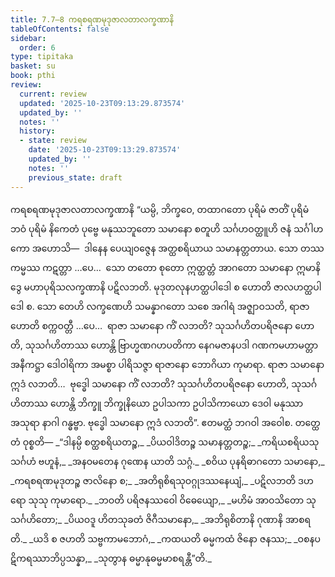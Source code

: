 ```yaml
---
title: 7.7–8 ကရစရဏမုဒုဇာလတာလက္ခဏာနိ
tableOfContents: false
sidebar:
  order: 6
type: tipitaka
basket: su
book: pthi
review:
  current: review
  updated: '2025-10-23T09:13:29.873574'
  updated_by: ''
  notes: ''
  history:
  - state: review
    date: '2025-10-23T09:13:29.873574'
    updated_by: ''
    notes: ''
    previous_state: draft
---
```



<ReviewStatus review={frontmatter.review} showDetails={true} />

<HypothesisAnnotation frontmatter={frontmatter} />

<DynamicBreadcrumb />

<Paragraph number="440" type="center" book="pthi">
<Emphasis>ကရစရဏမုဒုဇာလတာလက္ခဏာနိ</Emphasis>
</Paragraph>

<Division number="210" book="pthi" e="ch" v="8" p="125">

<Paragraph number="441" book="pthi">
“ယမ္ပိ, ဘိက္ခဝေ, တထာဂတော ပုရိမံ ဇာတိံ ပုရိမံ ဘဝံ ပုရိမံ နိကေတံ ပုဗ္ဗေ မနုဿဘူတော သမာနော စတူဟိ သင်္ဂဟဝတ္ထူဟိ ဇနံ သင်္ဂါဟကော အဟောသိ—  ဒါနေန ပေယျဝဇ္ဇေန အတ္ထစရိယာယ သမာနတ္တတာယ. သော တဿ ကမ္မဿ ကဋတ္တာ …ပေ…  သော တတော စုတော ဣတ္ထတ္တံ အာဂတော သမာနော ဣမာနိ ဒွေ မဟာပုရိသလက္ခဏာနိ ပဋိလဘတိ. မုဒုတလုနဟတ္ထပါဒေါ စ ဟောတိ ဇာလဟတ္ထပါဒေါ စ.
</Paragraph>

<Paragraph number="442" book="pthi">
သော တေဟိ လက္ခဏေဟိ သမန္နာဂတော သစေ အဂါရံ အဇ္ဈာဝသတိ, ရာဇာ ဟောတိ စက္ကဝတ္တီ …ပေ…  ရာဇာ သမာနော ကိံ လဘတိ? သုသင်္ဂဟိတပရိဇနော ဟောတိ, သုသင်္ဂဟိတာဿ ဟောန္တိ ဗြာဟ္မဏဂဟပတိကာ နေဂမဇာနပဒါ ဂဏကမဟာမတ္တာ အနီကဋ္ဌာ ဒေါဝါရိကာ အမစ္စာ ပါရိသဇ္ဇာ ရာဇာနော ဘောဂိယာ ကုမာရာ. ရာဇာ သမာနော ဣဒံ လဘတိ…  ဗုဒ္ဓေါ သမာနော ကိံ လဘတိ? သုသင်္ဂဟိတပရိဇနော ဟောတိ, သုသင်္ဂဟိတာဿ ဟောန္တိ ဘိက္ခူ ဘိက္ခုနိယော ဥပါသကာ ဥပါသိကာယော ဒေဝါ မနုဿာ အသုရာ နာဂါ ဂန္ဓဗ္ဗာ. ဗုဒ္ဓေါ သမာနော ဣဒံ လဘတိ”. ဧတမတ္ထံ ဘဂဝါ အဝေါစ.
</Paragraph>

</Division>
<Division number="211" book="pthi" e="ch" v="8" p="125">

<Paragraph number="443" book="pthi">
တတ္ထေတံ ဝုစ္စတိ—
</Paragraph>

<Paragraph number="444" type="verses" book="pthi">
_“ဒါနမ္ပိ စတ္ထစရိယတဉ္စ,_  
_ပိယဝါဒိတဉ္စ သမာနတ္တတဉ္စ;_  
_ကရိယစရိယသုသင်္ဂဟံ ဗဟူနံ,_  
_အနဝမတေန ဂုဏေန ယာတိ သဂ္ဂံ._  

</Paragraph>

<Paragraph number="445" type="verses" book="pthi">
_စဝိယ ပုနရိဓာဂတော သမာနော,_  
_ကရစရဏမုဒုတဉ္စ ဇာလိနော စ;_  
_အတိရုစိရသုဝဂ္ဂုဒဿနေယျံ,_  
_ပဋိလဘတိ ဒဟရော သုသု ကုမာရော._  

</Paragraph>

<Paragraph number="446" type="verses" book="pthi">
_ဘဝတိ ပရိဇနဿဝေါ ဝိဓေယျော,_  
_မဟိမံ အာဝသိတော သုသင်္ဂဟိတော;_  
_ပိယဝဒူ ဟိတသုခတံ ဇိဂီသမာနော,_  
_အဘိရုစိတာနိ ဂုဏာနိ အာစရတိ._  

</Paragraph>

<Paragraph number="447" type="verses" book="pthi">
_ယဒိ စ ဇဟတိ သဗ္ဗကာမဘောဂံ,_  
_ကထယတိ ဓမ္မကထံ ဇိနော ဇနဿ;_  
_ဝစနပဋိကရဿာဘိပ္ပသန္နာ,_  
_သုတွာန ဓမ္မာနုဓမ္မမာစရန္တီ”တိ._
</Paragraph>
</Division>